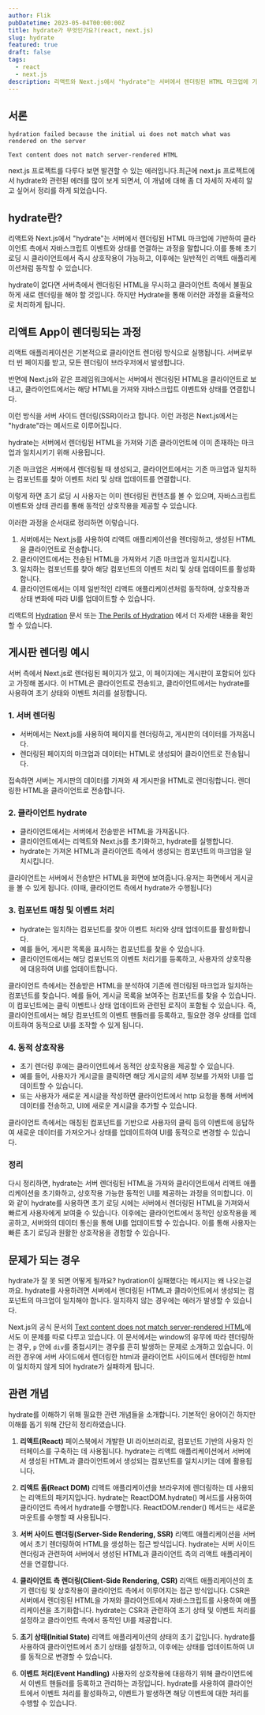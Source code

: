 ```yaml
---
author: Flik
pubDatetime: 2023-05-04T00:00:00Z
title: hydrate가 무엇인가요?(react, next.js)
slug: hydrate
featured: true
draft: false
tags:
  - react
  - next.js
description: 리액트와 Next.js에서 "hydrate"는 서버에서 렌더링된 HTML 마크업에 기반하여 클라이언트 측에서 자바스크립트 이벤트와 상태를 연결하는 과정을 말합니다. 이를 통해 초기 로딩 시 클라이언트에서 즉시 상호작용이 가능하고, 이후에는 일반적인 리액트 애플리케이션처럼 동작할 수 있습니다. 'next.js 프로젝트를 다루다 보면 'hydration failed because the initial ui does not match what was rendered on the server'와 같은 에러를 발견하게 됩니다. 이와 관련하여 react와 next.js에서 hydrate의 개념에 대해 좀 더 자세한 정리를 합니다.
---
```


## 서론

`hydration failed because the initial ui does not match what was rendered on the server`

`Text content does not match server-rendered HTML`

next.js 프로젝트를 다루다 보면 발견할 수 있는 에러입니다.최근에 next.js 프로젝트에서 hydrate와 관련된 에러를 많이 보게 되면서, 이 개념에 대해 좀 더 자세히 자세히 알고 싶어서 정리를 하게 되었습니다.

## hydrate란?

리액트와 Next.js에서 "hydrate"는 서버에서 렌더링된 HTML 마크업에 기반하여 클라이언트 측에서 자바스크립트 이벤트와 상태를 연결하는 과정을 말합니다.이를 통해 초기 로딩 시 클라이언트에서 즉시 상호작용이 가능하고, 이후에는 일반적인 리액트 애플리케이션처럼 동작할 수 있습니다.

hydrate이 없다면 서버측에서 렌더링된 HTML을 무시하고 클라이언트 측에서 불필요하게 새로 렌더링을 해야 할 것입니다. 하지만 Hydrate을 통해 이러한 과정을 효율적으로 처리하게 됩니다.

## 리액트 App이 렌더링되는 과정

리액트 애플리케이션은 기본적으로 클라이언트 렌더링 방식으로 실행됩니다. 서버로부터 빈 페이지를 받고, 모든 렌더링이 브라우저에서 발생합니다.

반면에 Next.js와 같은 프레임워크에서는 서버에서 렌더링된 HTML을 클라이언트로 보내고, 클라이언트에서는 해당 HTML을 가져와 자바스크립트 이벤트와 상태를 연결합니다.

이런 방식을 서버 사이드 렌더링(SSR)이라고 합니다. 이런 과정은 Next.js에서는 "hydrate"라는 메서드로 이루어집니다.

hydrate는 서버에서 렌더링된 HTML을 가져와 기존 클라이언트에 이미 존재하는 마크업과 일치시키기 위해 사용됩니다.

기존 마크업은 서버에서 렌더링될 때 생성되고, 클라이언트에서는 기존 마크업과 일치하는 컴포넌트를 찾아 이벤트 처리 및 상태 업데이트를 연결합니다.

이렇게 하면 초기 로딩 시 사용자는 이미 렌더링된 컨텐츠를 볼 수 있으며, 자바스크립트 이벤트와 상태 관리를 통해 동적인 상호작용을 제공할 수 있습니다.

이러한 과정을 순서대로 정리하면 이렇습니다.

1. 서버에서는 Next.js를 사용하여 리액트 애플리케이션을 렌더링하고, 생성된 HTML을 클라이언트로 전송합니다.
2. 클라이언트에서는 전송된 HTML을 가져와서 기존 마크업과 일치시킵니다.
3. 일치하는 컴포넌트를 찾아 해당 컴포넌트의 이벤트 처리 및 상태 업데이트를 활성화합니다.
4. 클라이언트에서는 이제 일반적인 리액트 애플리케이션처럼 동작하며, 상호작용과 상태 변화에 따라 UI를 업데이트할 수 있습니다.

리액트의 [Hydration](https://react.dev/reference/react-dom/client/hydrateRoot "React Hydration Documentation") 문서 또는 [The Perils of Hydration](https://www.joshwcomeau.com/react/the-perils-of-rehydration/ "The Perils of Hydration")
에서 더 자세한 내용을 확인할 수 있습니다.

## 게시판 렌더링 예시

서버 측에서 Next.js로 렌더링된 페이지가 있고, 이 페이지에는 게시판이 포함되어 있다고 가정해 봅시다.
이 HTML은 클라이언트로 전송되고, 클라이언트에서는 hydrate를 사용하여 초기 상태와 이벤트 처리를 설정합니다.

### 1. 서버 렌더링

- 서버에서는 Next.js를 사용하여 페이지를 렌더링하고, 게시판의 데이터를 가져옵니다.
- 렌더링된 페이지의 마크업과 데이터는 HTML로 생성되어 클라이언트로 전송됩니다.

접속하면 서버는 게시판의 데이터를 가져와 새 게시판을 HTML로 렌더링합니다. 렌더링한 HTML을 클라이언트로 전송합니다.

### 2. 클라이언트 hydrate

- 클라이언트에서는 서버에서 전송받은 HTML을 가져옵니다.
- 클라이언트에서는 리액트와 Next.js를 초기화하고, hydrate를 실행합니다.
- hydrate는 가져온 HTML과 클라이언트 측에서 생성되는 컴포넌트의 마크업을 일치시킵니다.

클라이언트는 서버에서 전송받은 HTML을 화면에 보여줍니다.유저는 화면에서 게시글을 볼 수 있게 됩니다.
(이때, 클라이언트 측에서 hydrate가 수행됩니다)

### 3. 컴포넌트 매칭 및 이벤트 처리

- hydrate는 일치하는 컴포넌트를 찾아 이벤트 처리와 상태 업데이트를 활성화합니다.
- 예를 들어, 게시판 목록을 표시하는 컴포넌트를 찾을 수 있습니다.
- 클라이언트에서는 해당 컴포넌트의 이벤트 처리기를 등록하고, 사용자의 상호작용에 대응하여 UI를 업데이트합니다.

클라이언트 측에서는 전송받은 HTML을 분석하여 기존에 렌더링된 마크업과 일치하는 컴포넌트를 찾습니다.
예를 들어, 게시글 목록을 보여주는 컴포넌트를 찾을 수 있습니다. 이 컴포넌트에는 클릭 이벤트나 상태 업데이트와 관련된 로직이 포함될 수 있습니다.
즉, 클라이언트에서는 해당 컴포넌트의 이벤트 핸들러를 등록하고, 필요한 경우 상태를 업데이트하여 동적으로 UI를 조작할 수 있게 됩니다.

### 4. 동적 상호작용

- 초기 렌더링 후에는 클라이언트에서 동적인 상호작용을 제공할 수 있습니다.
- 예를 들어, 사용자가 게시글을 클릭하면 해당 게시글의 세부 정보를 가져와 UI를 업데이트할 수 있습니다.
- 또는 사용자가 새로운 게시글을 작성하면 클라이언트에서 http 요청을 통해 서버에 데이터를 전송하고, UI에 새로운 게시글을 추가할 수 있습니다.

클라이언트 측에서는 매칭된 컴포넌트를 기반으로 사용자의 클릭 등의 이벤트에 응답하여 새로운 데이터를 가져오거나 상태를 업데이트하여 UI를 동적으로 변경할 수 있습니다.

### 정리

다시 정리하면, hydrate는 서버 렌더링된 HTML을 가져와 클라이언트에서 리액트 애플리케이션을 초기화하고, 상호작용 가능한 동적인 UI를 제공하는 과정을 의미합니다.
이와 같이 hydrate를 사용하면 초기 로딩 시에는 서버에서 렌더링된 HTML을 가져와서 빠르게 사용자에게 보여줄 수 있습니다. 이후에는 클라이언트에서 동적인 상호작용을 제공하고, 서버와의 데이터 통신을 통해 UI를 업데이트할 수 있습니다. 이를 통해 사용자는 빠른 초기 로딩과 원활한 상호작용을 경험할 수 있습니다.

## 문제가 되는 경우

hydrate가 잘 못 되면 어떻게 될까요? hydration이 실패했다는 메시지는 왜 나오는걸까요.
hydrate를 사용하려면 서버에서 렌더링된 HTML과 클라이언트에서 생성되는 컴포넌트의 마크업이 일치해야 합니다. 일치하지 않는 경우에는 에러가 발생할 수 있습니다.

Next.js의 공식 문서의 [Text content does not match server-rendered HTML](https://nextjs.org/docs/messages/react-hydration-error "Text content does not match server-rendered HTML")에서도 이 문제를 따로 다루고 있습니다.
이 문서에서는 window의 유무에 따라 렌더링하는 경우, `p` 안에 `div`를 중첩시키는 경우를 흔히 발생하는 문제로 소개하고 있습니다. 이러한 경우에 서버 사이드에서 렌더링한 html과 클라이언트 사이드에서 렌더링한 html이 일치하지 않게 되어 hydrate가 실패하게 됩니다.

## 관련 개념

hydrate를 이해하기 위해 필요한 관련 개념들을 소개합니다. 기본적인 용어이긴 하지만 이해를 돕기 위해 간단히 정리하였습니다.

1. **리액트(React)**
   페이스북에서 개발한 UI 라이브러리로, 컴포넌트 기반의 사용자 인터페이스를 구축하는 데 사용됩니다. hydrate는 리액트 애플리케이션에서 서버에서 생성된 HTML과 클라이언트에서 생성되는 컴포넌트를 일치시키는 데에 활용됩니다.

2. **리액트 돔(React DOM)**
   리액트 애플리케이션을 브라우저에 렌더링하는 데 사용되는 리액트의 패키지입니다. hydrate는 ReactDOM.hydrate() 메서드를 사용하여 클라이언트 측에서 hydrate를 수행합니다. ReactDOM.render() 메서드는 새로운 마운트를 수행할 때 사용됩니다.

3. **서버 사이드 렌더링(Server-Side Rendering, SSR)**
   리액트 애플리케이션을 서버에서 초기 렌더링하여 HTML을 생성하는 접근 방식입니다. hydrate는 서버 사이드 렌더링과 관련하여 서버에서 생성된 HTML과 클라이언트 측의 리액트 애플리케이션을 연결합니다.

4. **클라이언트 측 렌더링(Client-Side Rendering, CSR)**
   리액트 애플리케이션의 초기 렌더링 및 상호작용이 클라이언트 측에서 이루어지는 접근 방식입니다. CSR은 서버에서 렌더링된 HTML을 가져와 클라이언트에서 자바스크립트를 사용하여 애플리케이션을 초기화합니다. hydrate는 CSR과 관련하여 초기 상태 및 이벤트 처리를 설정하고 클라이언트 측에서 동적인 UI를 제공합니다.

5. **초기 상태(Initial State)**
   리액트 애플리케이션의 상태의 초기 값입니다. hydrate를 사용하여 클라이언트에서 초기 상태를 설정하고, 이후에는 상태를 업데이트하여 UI를 동적으로 변경할 수 있습니다.

6. **이벤트 처리(Event Handling)**
   사용자의 상호작용에 대응하기 위해 클라이언트에서 이벤트 핸들러를 등록하고 관리하는 과정입니다. hydrate를 사용하여 클라이언트에서 이벤트 처리를 활성화하고, 이벤트가 발생하면 해당 이벤트에 대한 처리를 수행할 수 있습니다.
